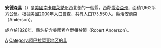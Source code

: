 {{noteTA
|1=zh-hans:县;zh-hk:縣;zh-tw:郡;
}}
{{Otheruses|安德森縣|subject=美國南卡羅萊納州的一個縣|other=同名的縣}}
{{Infobox U.S. County|
 county  = 安德森縣|
 state = 南卡羅萊那州 |
 en county  = Anderson County|
 en state = South Carolina |
 seal =  |
 map = Map of South Carolina highlighting Anderson County.svg |
 map size = 200|
 founded = 1826 |
 seat = [[安德森_(南卡罗来纳州)|安德森]] | 
 area_total_sq_mi =757 |
 area_land_sq_mi =718 |
 area_water_sq_mi =39 |
 area percentage = 5.21% |
 census yr = 2000|
 pop = 173550 |
 density_km2 =89|
 web = www.andersoncountysc.org|
|}}
'''安德森县'''（{{lang-en|Anderson County}}）是[[美國|美國]][[南卡羅萊納州|南卡羅萊納州]]西北部的一個縣，西鄰[[喬治亞州|喬治亞州]]。面積1,962平方公里。根據[[美國2000年人口普查|美國2000年人口普查]]，共有人口173,550人。縣治[[安德森_(南卡罗来纳州)|安德森]]（Anderson）。

成立於1826年。縣名紀念[[美國獨立戰爭|美國獨立戰爭]]將領{{link-en|羅伯特·安德森 (獨立戰爭軍官)|Robert Anderson (Revolutionary War)|羅伯特·安德森}}（Robert Anderson）。

{{SouthCarolina-stub}}

[[Category:南卡罗来纳州行政区划|A]]
[[Category:阿巴拉契亚地区的县|Category:阿巴拉契亚地区的县]]